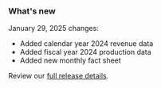 ### What's new

January 29, 2025 changes:

- Added <Link href="/downloads/revenue/" linkType="default">calendar year 2024 revenue data</Link>
- Added <Link href="/downloads/production/" linkType="default">fiscal year 2024 production data</Link> 
- Added <Link href="/fact-sheet/" linkType="default">new monthly fact sheet</Link> 

Review our [full release details](https://github.com/ONRR/nrrd/releases).
